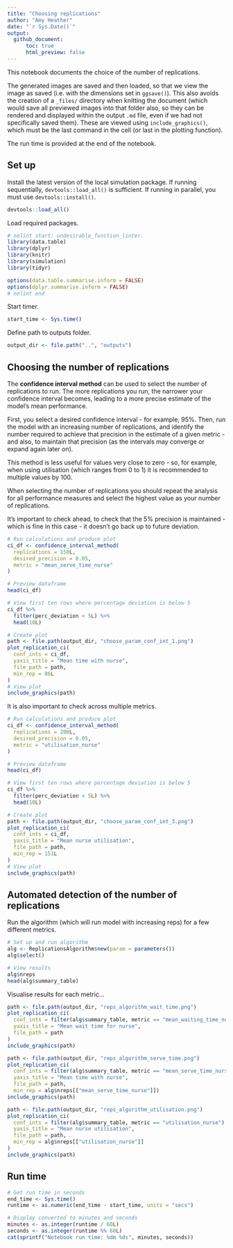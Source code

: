 ```yaml
---
title: "Choosing replications"
author: "Amy Heather"
date: "`r Sys.Date()`"
output:
  github_document:
      toc: true
      html_preview: false
---
```


This notebook documents the choice of the number of replications.

The generated images are saved and then loaded, so that we view the image as saved (i.e. with the dimensions set in `ggsave()`). This also avoids the creation of a `_files/` directory when knitting the document (which would save all previewed images into that folder also, so they can be rendered and displayed within the output `.md` file, even if we had not specifically saved them). These are viewed using `include_graphics()`, which must be the last command in the cell (or last in the plotting function).

The run time is provided at the end of the notebook.

## Set up

Install the latest version of the local simulation package. If running sequentially, `devtools::load_all()` is sufficient. If running in parallel, you must use `devtools::install()`.

```r
devtools::load_all()
```

Load required packages.

```r
# nolint start: undesirable_function_linter.
library(data.table)
library(dplyr)
library(knitr)
library(simulation)
library(tidyr)

options(data.table.summarise.inform = FALSE)
options(dplyr.summarise.inform = FALSE)
# nolint end
```

Start timer.

```r
start_time <- Sys.time()
```

Define path to outputs folder.

```r
output_dir <- file.path("..", "outputs")
```

## Choosing the number of replications

The **confidence interval method** can be used to select the number of replications to run. The more replications you run, the narrower your confidence interval becomes, leading to a more precise estimate of the model's mean performance.

First, you select a desired confidence interval - for example, 95%. Then, run the model with an increasing number of replications, and identify the number required to achieve that precision in the estimate of a given metric - and also, to maintain that precision (as the intervals may converge or expand again later on).

This method is less useful for values very close to zero - so, for example, when using utilisation (which ranges from 0 to 1) it is recommended to multiple values by 100.

When selecting the number of replications you should repeat the analysis for all performance measures and select the highest value as your number of replications.

It's important to check ahead, to check that the 5% precision is maintained - which is fine in this case - it doesn't go back up to future deviation.

```r
# Run calculations and produce plot
ci_df <- confidence_interval_method(
  replications = 150L,
  desired_precision = 0.05,
  metric = "mean_serve_time_nurse"
)

# Preview dataframe
head(ci_df)

# View first ten rows where percentage deviation is below 5
ci_df %>%
  filter(perc_deviation < 5L) %>%
  head(10L)
```

```r
# Create plot
path <- file.path(output_dir, "choose_param_conf_int_1.png")
plot_replication_ci(
  conf_ints = ci_df,
  yaxis_title = "Mean time with nurse",
  file_path = path,
  min_rep = 86L
)
# View plot
include_graphics(path)
```

It is also important to check across multiple metrics.

```r
# Run calculations and produce plot
ci_df <- confidence_interval_method(
  replications = 200L,
  desired_precision = 0.05,
  metric = "utilisation_nurse"
)

# Preview dataframe
head(ci_df)

# View first ten rows where percentage deviation is below 5
ci_df %>%
  filter(perc_deviation < 5L) %>%
  head(10L)
```

```r
# Create plot
path <- file.path(output_dir, "choose_param_conf_int_3.png")
plot_replication_ci(
  conf_ints = ci_df,
  yaxis_title = "Mean nurse utilisation",
  file_path = path,
  min_rep = 151L
)
# View plot
include_graphics(path)
```

## Automated detection of the number of replications

Run the algorithm (which will run model with increasing reps) for a few different metrics.

```r
# Set up and run algorithm
alg <- ReplicationsAlgorithm$new(param = parameters())
alg$select()

# View results
alg$nreps
head(alg$summary_table)
```

Visualise results for each metric...

```r
path <- file.path(output_dir, "reps_algorithm_wait_time.png")
plot_replication_ci(
  conf_ints = filter(alg$summary_table, metric == "mean_waiting_time_nurse"),
  yaxis_title = "Mean wait time for nurse",
  file_path = path
)
include_graphics(path)
```

```r
path <- file.path(output_dir, "reps_algorithm_serve_time.png")
plot_replication_ci(
  conf_ints = filter(alg$summary_table, metric == "mean_serve_time_nurse"),
  yaxis_title = "Mean time with nurse",
  file_path = path,
  min_rep = alg$nreps[["mean_serve_time_nurse"]])
include_graphics(path)
```

```r
path <- file.path(output_dir, "reps_algorithm_utilisation.png")
plot_replication_ci(
  conf_ints = filter(alg$summary_table, metric == "utilisation_nurse"),
  yaxis_title = "Mean nurse utilisation",
  file_path = path,
  min_rep = alg$nreps[["utilisation_nurse"]]
)
include_graphics(path)
```

## Run time

```r
# Get run time in seconds
end_time <- Sys.time()
runtime <- as.numeric(end_time - start_time, units = "secs")

# Display converted to minutes and seconds
minutes <- as.integer(runtime / 60L)
seconds <- as.integer(runtime %% 60L)
cat(sprintf("Notebook run time: %dm %ds", minutes, seconds))
```
